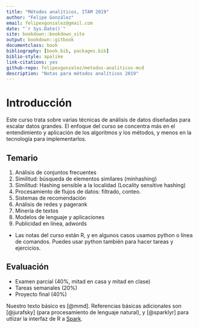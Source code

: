 ```yaml
--- 
title: "Métodos analíticos, ITAM 2019"
author: "Felipe González"
email: felipexgonzalez@gmail.com
date: "`r Sys.Date()`"
site: bookdown::bookdown_site
output: bookdown::gitbook
documentclass: book
bibliography: [book.bib, packages.bib]
biblio-style: apalike
link-citations: yes
github-repo: felipexgonzalez/metodos-analiticos-mcd
description: "Notas para métodos analíticos 2019"
---
```


# Introducción {-}

Este curso trata sobre varias técnicas de análisis de datos diseñadas
para escalar datos grandes. El enfoque del curso se concentra más en el entendimiento y aplicación de los algoritmos y los métodos, y menos en la tecnología para implementarlos. 

## Temario {-}

1. Análisis de conjuntos frecuentes
2. Similitud: búsqueda de elementos similares (minhashing) 
3. Similitud: Hashing sensible a la localidad (Locality sensitive hashing)
4. Procesamiento de flujos de datos: filtrado, conteo.
5. Sistemas de recomendación
6. Análisis de redes y pagerank
7. Minería de textos
8. Modelos de lenguaje y aplicaciones
9. Publicidad en línea, adwords

- Las notas del curso están R, y en algunos casos usamos python o línea de comandos. Puedes usar python también para hacer tareas y ejercicios. 


## Evaluación {-}

- Examen parcial (40\%, mitad en casa y mitad en clase)
- Tareas semanales (20\%)
- Proyecto final (40\%)

Nuestro texto básico es [@mmd]. Referencias básicas adicionales son
[@jurafsky] (para procesamiento de lenguaje natural), y [@sparklyr] para
utlizar la interfaz de R a [Spark](https://spark.apache.org).

